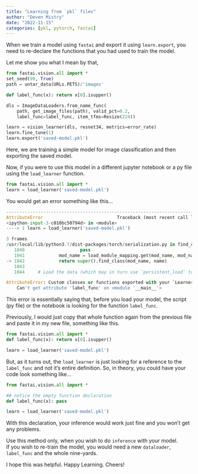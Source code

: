 ```yaml
---
title: "Learning from `pkl` files"
author: "Deven Mistry"
date: "2022-11-15"
categories: [pkl, pytorch, fastai]
---
```


When we train a model using `fastai` and export it using `learn.export`, you need to re-declare the functions that you had used to train the model.

Let me show you what I mean by that,
```python
from fastai.vision.all import *
set_seed(99, True)
path = untar_data(URLs.PETS)/'images'

def label_func(x): return x[0].isupper()

dls = ImageDataLoaders.from_name_func(
    path, get_image_files(path), valid_pct=0.2,
    label_func=label_func, item_tfms=Resize(224))

learn = vision_learner(dls, resnet34, metrics=error_rate)
learn.fine_tune(1)
learn.export('saved-model.pkl')
```

Here, we are training a simple model for image classification and then exporting the saved model.

Now, if you were to use this model in a different jupyter notebook or a py file using the `load_learner` function.

```py
from fastai.vision.all import *
learn = load_learner('saved-model.pkl')
```

You would get an error something like this...
```py
---------------------------------------------------------------------------
AttributeError                            Traceback (most recent call last)
<ipython-input-3-c010bc50794d> in <module>
----> 1 learn = load_learner('saved-model.pkl')

3 frames
/usr/local/lib/python3.7/dist-packages/torch/serialization.py in find_class(self, mod_name, name)
   1040                     pass
   1041             mod_name = load_module_mapping.get(mod_name, mod_name)
-> 1042             return super().find_class(mod_name, name)
   1043
   1044     # Load the data (which may in turn use `persistent_load` to load tensors)

AttributeError: Custom classes or functions exported with your `Learner` not available in namespace.\Re-declare/import before loading:
	Can't get attribute 'label_func' on <module '__main__'>
```

This error is essentially saying that, before you load your model, the script (py file) or the notebook is looking for the function `label_func`.

Previously, I would just copy that whole function again from the previous file and paste it in my new file, something like this.

```py
from fastai.vision.all import *
def label_func(x): return x[0].isupper()

learn = load_learner('saved-model.pkl')
```

But, as it turns out, the `load_learner` is just looking for a reference to the `label_func` and not it's entire definition. So, in theory, you could have your code look something like...
```py
from fastai.vision.all import *

## notice the empty function declaration
def label_func(x): pass

learn = load_learner('saved-model.pkl')
```

With this declaration, your inference would work just fine and you won't get any problems.

:::{.callout-note}
Use this method only, when you wish to do `inference` with your model. <br/>
If you wish to re-train the model, you would need a new `dataloader`, `label_func` and the whole nine-yards.
:::

I hope this was helpful. Happy Learning. Cheers!